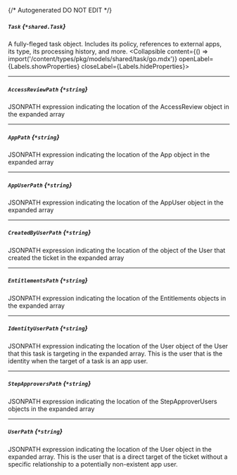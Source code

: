{/* Autogenerated DO NOT EDIT  */}

##### `Task` *{`*shared.Task`}*
A fully\-fleged task object. Includes its policy, references to external apps, its type, its processing history, and more.
<Collapsible content={() => import('/content/types/pkg/models/shared/task/go.mdx')} openLabel={Labels.showProperties} closeLabel={Labels.hideProperties}>
</Collapsible>

---
##### `AccessReviewPath` *{`*string`}*
JSONPATH expression indicating the location of the AccessReview object in the expanded array

---
##### `AppPath` *{`*string`}*
JSONPATH expression indicating the location of the App object in the expanded array

---
##### `AppUserPath` *{`*string`}*
JSONPATH expression indicating the location of the AppUser object in the expanded array

---
##### `CreatedByUserPath` *{`*string`}*
JSONPATH expression indicating the location of the object of the User that created the ticket in the expanded array

---
##### `EntitlementsPath` *{`*string`}*
JSONPATH expression indicating the location of the Entitlements objects in the expanded array

---
##### `IdentityUserPath` *{`*string`}*
JSONPATH expression indicating the location of the User object of the User that this task is targeting in the expanded array. This is the user that is the identity when the target of a task is an app user.

---
##### `StepApproversPath` *{`*string`}*
JSONPATH expression indicating the location of the StepApproverUsers objects in the expanded array

---
##### `UserPath` *{`*string`}*
JSONPATH expression indicating the location of the User object in the expanded array. This is the user that is a direct target of the ticket without a specific relationship to a potentially non\-existent app user.


